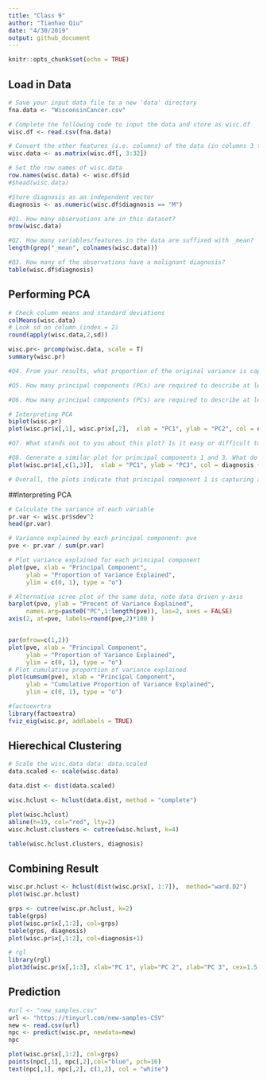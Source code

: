 ```yaml
---
title: "Class 9"
author: "Tianhao Qiu"
date: "4/30/2019"
output: github_document
---
```


```r
knitr::opts_chunk$set(echo = TRUE)
```

## Load in Data
```r
# Save your input data file to a new 'data' directory
fna.data <- "WisconsinCancer.csv"

# Complete the following code to input the data and store as wisc.df
wisc.df <- read.csv(fna.data)

# Convert the other features (i.e. columns) of the data (in columns 3 through 32) to a matrix. 
wisc.data <- as.matrix(wisc.df[, 3:32])

# Set the row names of wisc.data
row.names(wisc.data) <- wisc.df$id
#$head(wisc.data)

#Store diagnosis as an independent vector 
diagnosis <- as.numeric(wisc.df$diagnosis == "M")

#Q1. How many observations are in this dataset?
nrow(wisc.data)

#Q2. How many variables/features in the data are suffixed with _mean?
length(grep("_mean", colnames(wisc.data)))

#Q3. How many of the observations have a malignant diagnosis?
table(wisc.df$diagnosis)
```

## Performing PCA
```r
# Check column means and standard deviations
colMeans(wisc.data)
# Look sd on column (index = 2)
round(apply(wisc.data,2,sd))

wisc.pr<- prcomp(wisc.data, scale = T)
summary(wisc.pr)

#Q4. From your results, what proportion of the original variance is captured by the first principal components (PC1)?  44%

#Q5. How many principal components (PCs) are required to describe at least 70% of the original variance in the data? 3

#Q6. How many principal components (PCs) are required to describe at least 90% of the original variance in the data? 7

# Interpreting PCA
biplot(wisc.pr)
plot(wisc.pr$x[,1], wisc.pr$x[,2],  xlab = "PC1", ylab = "PC2", col = diagnosis + 1)

#Q7. What stands out to you about this plot? Is it easy or difficult to understand? Why? Useless Rubbish

#Q8. Generate a similar plot for principal components 1 and 3. What do you notice about these plots?
plot(wisc.pr$x[,c(1,3)],  xlab = "PC1", ylab = "PC3", col = diagnosis + 1)

# Overall, the plots indicate that principal component 1 is capturing a separation of malignant from benign samples. This is an important and interesting result worthy of further exploration - as we will do in the next sections!

```
##Interpreting PCA
```r
# Calculate the variance of each variable
pr.var <- wisc.pr$sdev^2
head(pr.var)

# Variance explained by each principal component: pve
pve <- pr.var / sum(pr.var)

# Plot variance explained for each principal component
plot(pve, xlab = "Principal Component", 
     ylab = "Proportion of Variance Explained", 
     ylim = c(0, 1), type = "o")

# Alternative scree plot of the same data, note data driven y-axis
barplot(pve, ylab = "Precent of Variance Explained",
     names.arg=paste0("PC",1:length(pve)), las=2, axes = FALSE)
axis(2, at=pve, labels=round(pve,2)*100 )


par(mfrow=c(1,2))
plot(pve, xlab = "Principal Component", 
     ylab = "Proportion of Variance Explained", 
     ylim = c(0, 1), type = "o")
# Plot cumulative proportion of variance explained
plot(cumsum(pve), xlab = "Principal Component", 
     ylab = "Cumulative Proportion of Variance Explained", 
     ylim = c(0, 1), type = "o")

```

```r
#factoexrtra
library(factoextra)
fviz_eig(wisc.pr, addlabels = TRUE)
```

## Hierechical Clustering
```r
# Scale the wisc.data data: data.scaled
data.scaled <- scale(wisc.data)

data.dist <- dist(data.scaled)

wisc.hclust <- hclust(data.dist, method = "complete")

plot(wisc.hclust)
abline(h=19, col="red", lty=2)
wisc.hclust.clusters <- cutree(wisc.hclust, k=4)

table(wisc.hclust.clusters, diagnosis)
```

## Combining Result
```r
wisc.pr.hclust <- hclust(dist(wisc.pr$x[, 1:7]),  method="ward.D2")
plot(wisc.pr.hclust)

grps <- cutree(wisc.pr.hclust, k=2)
table(grps)
plot(wisc.pr$x[,1:2], col=grps)
table(grps, diagnosis)
plot(wisc.pr$x[,1:2], col=diagnosis+1)

# rgl
library(rgl)
plot3d(wisc.pr$x[,1:3], xlab="PC 1", ylab="PC 2", zlab="PC 3", cex=1.5, size=1, type="s", col=diagnosis+1)
```

## Prediction
```r
#url <- "new_samples.csv"
url <- "https://tinyurl.com/new-samples-CSV"
new <- read.csv(url)
npc <- predict(wisc.pr, newdata=new)
npc
```
```r
plot(wisc.pr$x[,1:2], col=grps)
points(npc[,1], npc[,2],col="blue", pch=16)
text(npc[,1], npc[,2], c(1,2), col = "white")
```

